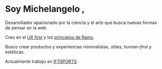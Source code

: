 
<h1>
  Soy Michelangelo <NamePronunciation client:load />,
</h1>

Desarrollador apacionado por la ciencia y el arte que busca nuevas formas de pensar en la web.

Creo en el [UX first](https://medium.com/@ryangwilson/stop-saying-ui-ux-51f300374f8f) y los [principios de Rams](https://designwanted.com/design-icons-dieter-rams/).

Busco crear productos y experiencias minimalistas, útiles, _human-first_ y estéticas.

Actualmente trabajo en [IF7SPORTS](https://if7sports.com/es/).
